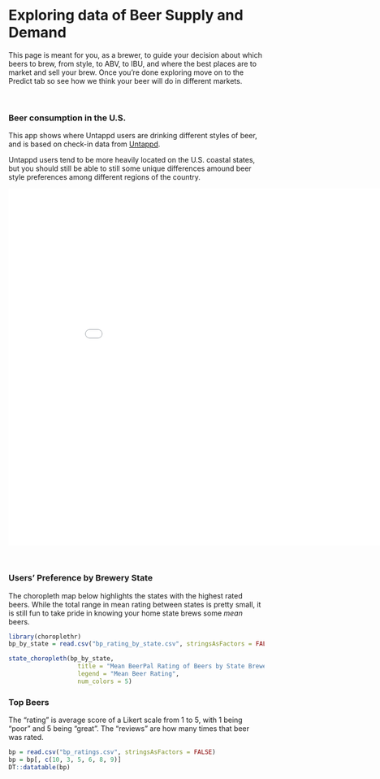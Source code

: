 <br>

# Exploring data of Beer Supply and Demand 

This page is meant for you, as a brewer, to guide your decision about which beers to brew, from style, to ABV, to IBU, and where the best places are to market and sell your brew.
Once you're done exploring move on to the Predict tab so see how we think your beer will do in different markets.

<br>

### Beer consumption in the U.S.

This app shows where Untappd users are drinking different styles of beer, and is based on check-in data from [Untappd](https://untappd.com). 

Untappd users tend to be more heavily located on the U.S. coastal states, but you 
should still be able to still some unique differences amound beer style preferences 
among different regions of the country.  

<iframe src="./Capstone Dashboard/" style="border: 1px solid #FFF; width: 900px; height: 700px"></iframe>

<br>

### Users' Preference by Brewery State

The choropleth map below highlights the states with the highest rated beers. 
While the total range in mean rating between states is pretty small, it is still 
fun to take pride in knowing your home state brews some *mean* beers. 

```r
library(choroplethr)
bp_by_state = read.csv("bp_rating_by_state.csv", stringsAsFactors = FALSE)
```

```r
state_choropleth(bp_by_state, 
                   title = "Mean BeerPal Rating of Beers by State Brewed In",
                   legend = "Mean Beer Rating",
                   num_colors = 5)

```


### Top Beers 

The "rating" is average score of a Likert scale from 1 to 5, with 1 being "poor" 
and 5 being "great". The "reviews" are how many times that beer was rated.

```r
bp = read.csv("bp_ratings.csv", stringsAsFactors = FALSE)
bp = bp[, c(10, 3, 5, 6, 8, 9)]
DT::datatable(bp)
```

<br>
